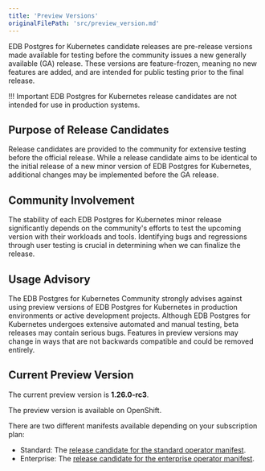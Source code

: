 ```yaml
---
title: 'Preview Versions'
originalFilePath: 'src/preview_version.md'
---
```




EDB Postgres for Kubernetes candidate releases are pre-release versions made available for
testing before the community issues a new generally available (GA) release.
These versions are feature-frozen, meaning no new features are added, and are
intended for public testing prior to the final release.

!!! Important
    EDB Postgres for Kubernetes release candidates are not intended for use in production
    systems.

## Purpose of Release Candidates

Release candidates are provided to the community for extensive testing before
the official release. While a release candidate aims to be identical to the
initial release of a new minor version of EDB Postgres for Kubernetes, additional changes may
be implemented before the GA release.

## Community Involvement

The stability of each EDB Postgres for Kubernetes minor release significantly depends on the
community's efforts to test the upcoming version with their workloads and
tools. Identifying bugs and regressions through user testing is crucial in
determining when we can finalize the release.

## Usage Advisory

The EDB Postgres for Kubernetes Community strongly advises against using preview versions of
EDB Postgres for Kubernetes in production environments or active development projects. Although
EDB Postgres for Kubernetes undergoes extensive automated and manual testing, beta releases
may contain serious bugs. Features in preview versions may change in ways that
are not backwards compatible and could be removed entirely.

## Current Preview Version

The current preview version is **1.26.0-rc3**.

The preview version is available on OpenShift.

There are two different manifests available depending on your subscription plan:

* Standard: The [release candidate for the standard operator manifest](https://get.enterprisedb.io/pg4k/pg4k-standard-1.26.0-rc3.yaml).
* Enterprise: The [release candidate for the enterprise operator manifest](https://get.enterprisedb.io/pg4k/pg4k-enterprise-1.26.0-rc3.yaml).
